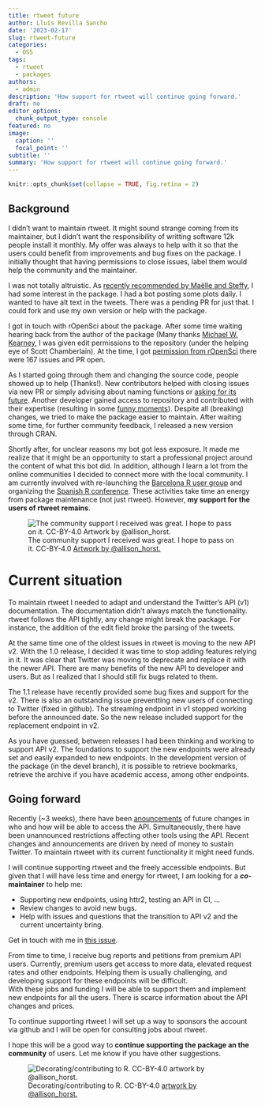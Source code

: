 ```yaml
---
title: rtweet future
author: Lluís Revilla Sancho
date: '2023-02-17'
slug: rtweet-future
categories:
  - OSS
tags:
  - rtweet
  - packages
authors:
  - admin
description: 'How support for rtweet will continue going forward.'
draft: no
editor_options:
  chunk_output_type: console
featured: no
image:
  caption: ''
  focal_point: ''
subtitle: ''
summary: 'How support for rtweet will continue going forward.'
---
```


```r
knitr::opts_chunk$set(collapse = TRUE, fig.retina = 2)
```
## Background

I didn't want to maintain rtweet. 
It might sound strange coming from its maintainer, but I didn't want the responsibility of writting software 12k people install it monthly. 
My offer was always to help with it so that the users could benefit from improvements and bug fixes on the package.
I initially thought that having permissions to close issues, label them would help the community and the maintainer.

I was not totally altruistic.
As [recently recommended by Maëlle and Steffy](https://ropensci.org/blog/2022/10/17/maintain-or-co-maintain-an-ropensci-package/), I had some interest in the package.
I had a bot posting some plots daily. 
I wanted to have alt text in the tweets. 
There was a pending PR for just that. 
I could fork and use my own version or help with the package.

I got in touch with rOpenSci about the package.
After some time waiting hearing back from the author of the package (Many thanks [Michael W. Kearney](https://mikewk.com/!), I was given edit permissions to the repository (under the helping eye of Scott Chamberlain).
At the time, I got [permission from rOpenSci](https://github.com/ropensci/rtweet/issues/471) there were 167 issues and PR open. 

As I started going through them and changing the source code,  people showed up to help (Thanks!).
New contributors helped with closing issues via new PR or simply advising about naming functions or [asking for its future](https://github.com/ropensci/rtweet/issues/445#issuecomment-790042423). 
Another developer gained access to repository and contributed with their expertise (resulting in some [funny moments](https://twitter.com/hadleywickham/status/1365661250269683713)).
Despite all (breaking) changes, we tried to make the package easier to maintain.
After waiting some time, for further community feedback, I released a new version through CRAN. 

Shortly after, for unclear reasons my bot got less exposure. 
It made me realize that it might be an opportunity to start a professional project around the content of what this bot did.
In addition, although I learn a lot from the online communities I decided to connect more with the local community.
I am currently involved with re-launching the [Barcelona R user group](https://barcelonar.org) and organizing the [Spanish R conference](http://r-es.org/2023/02/09/las-xiii-jornadas-congreso-r-hispano-2023-seran-en-barcelona/).
These activities take time an energy from package maintenance (not just rtweet). 
However, **my support for the users of rtweet remains**.

![The community support I received was great. I hope to pass on it. CC-BY-4.0  [Artwork by @allison_horst.](https://twitter.com/allison_horst) ](images/allison_community_support.png)

# Current situation

To maintain rtweet I needed to adapt and understand the Twitter's API (v1) documentation.
The documentation didn't always match the functionality.
rtweet follows the API tightly, any change might break the package. 
For instance, the addition of the edit field broke the parsing of the tweets.

At the same time one of the oldest issues in rtweet is moving to the new API v2.
With the 1.0 release, I decided it was time to stop adding features relying in it.
It was clear that Twitter was moving to deprecate and replace it with the newer API.
There are many benefits of the new API to developer and users.
But as I realized that I should still fix bugs related to them.

The 1.1 release have recently provided some bug fixes and support for the v2. 
There is also an outstanding issue preventting new users of connecting to Twitter (fixed in github).
The streaming endpoint in v1 stopped working before the announced date.
So the new release included support for the replacement endpoint in v2.

As you have guessed, between releases I had been thinking and working to support API v2.
The foundations to support the new endpoints were already set and easily expanded to new endpoints.
In the development version of the package (in the devel branch), it is possible to retrieve bookmarks, retrieve the archive if you have academic access, among other endpoints.

## Going forward

Recently (~3 weeks), there have been [anouncements](https://twitter.com/TwitterDev) of future changes in who and how will be able to access the API.
Simultaneously, there have been unannounced restrictions affecting other tools using the API.
Recent changes and announcements are driven by need of money to sustain Twitter.
To maintain rtweet with its current functionality it might need funds.

I will continue supporting rtweet and the freely accessible endpoints.
But given that I will have less time and energy for rtweet, I am looking for a **_co_-maintainer** to help me:

 - Supporting new endpoints, using httr2, testing an API in CI, ...
 - Review changes to avoid new bugs.
 - Help with issues and questions that the transition to API v2 and the current uncertainty bring.
 
Get in touch with me in [this issue](https://github.com/ropensci/rtweet/issues/763).

From time to time, I receive bug reports and petitions from premium API users.
Currently, premium users get access to more data, elevated request rates and other endpoints. 
Helping them is usually challenging, and developing support for these endpoints will be difficult.  
With these jobs and funding I will be able to support them and implement new endpoints for all the users.
There is scarce information about the API changes and prices.

To continue supporting rtweet I will set up a way to sponsors the account via github and I will be open for consulting jobs about rtweet.

I hope this will be a good way to **continue supporting the package an the community** of users.
Let me know if you have other suggestions. 

![Decorating/contributing to R. CC-BY-4.0 [artwork by @allison_horst.](https://twitter.com/allison_horst)](images/decorated_r.png)
